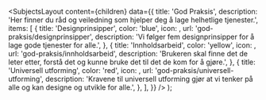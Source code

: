 
<Meta
  title='God praksis'
  description='Beskrivelse'
/>

  <SubjectsLayout
    content={children}
    data={{
      title: 'God Praksis',
      description:
        'Her finner du råd og veiledning som hjelper deg å lage helhetlige tjenester.',
      items: [
        {
          title: 'Designprinsipper',
          color: 'blue',
          icon: <ImageIcon fontSize={32} />,
          url: 'god-praksis/designprinsipper',
          description:
            'Vi følger fem designprinsipper for å lage gode tjenester for alle.',
        },
        {
          title: 'Innholdsarbeid',
          color: 'yellow',
          icon: <ImageIcon fontSize={32} />,
          url: 'god-praksis/innholdsarbeid',
          description:
            'Brukeren skal finne det de leter etter, forstå det og kunne bruke det til det de kom for å gjøre.',
        },
        {
          title: 'Universell utforming',
          color: 'red',
          icon: <ImageIcon fontSize={32} />,
          url: 'god-praksis/universell-utforming',
          description:
            'Kravene til universell utforming gjør at vi tenker på alle og kan designe og utvikle for alle.',
        },
      ],
    }}
  />
);
